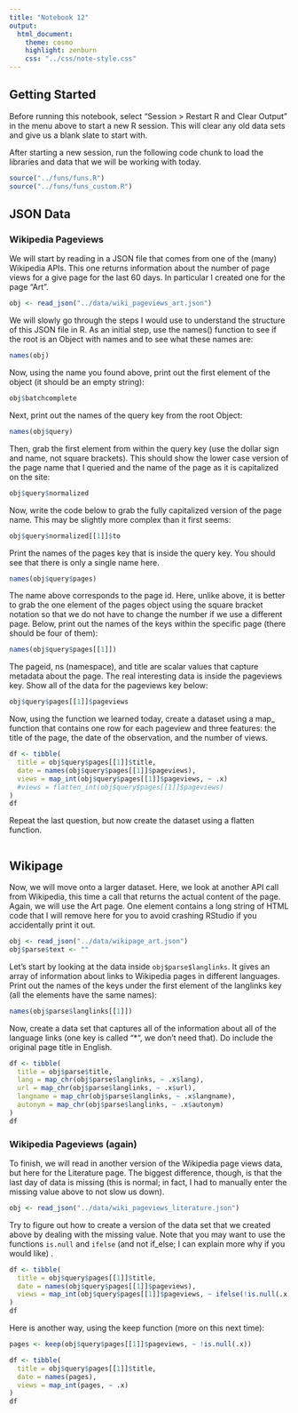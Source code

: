 ```yaml
---
title: "Notebook 12"
output:
  html_document:
    theme: cosmo
    highlight: zenburn
    css: "../css/note-style.css"
---
```


## Getting Started

Before running this notebook, select "Session > Restart R and Clear Output" in
the menu above to start a new R session. This will clear any old data sets and
give us a blank slate to start with.

After starting a new session, run the following code chunk to load the
libraries and data that we will be working with today.

```r
source("../funs/funs.R")
source("../funs/funs_custom.R")
```

## JSON Data

### Wikipedia Pageviews

We will start by reading in a JSON file that comes from one of the (many) 
Wikipedia APIs. This one returns information about the number of page views
for a give page for the last 60 days. In particular I created one for the 
page "Art".

```r
obj <- read_json("../data/wiki_pageviews_art.json")
```

We will slowly go through the steps I would use to understand the structure of
this JSON file in R. As an initial step, use the names() function to see if the
root is an Object with names and to see what these names are:

```r
names(obj)
```

Now, using the name you found above, print out the first element of the object
(it should be an empty string):

```r
obj$batchcomplete
```

Next, print out the names of the query key from the root Object:

```r
names(obj$query)
```

Then, grab the first element from within the query key (use the dollar sign and
name, not square brackets). This should show the lower case version of the page
name that I queried and the name of the page as it is capitalized on the site:

```r
obj$query$normalized
```

Now, write the code below to grab the fully capitalized version of the page 
name. This may be slightly more complex than it first seems:

```r
obj$query$normalized[[1]]$to
```

Print the names of the pages key that is inside the query key. You should see
that there is only a single name here.

```r
names(obj$query$pages)
```

The name above corresponds to the page id. Here, unlike above, it is better to
grab the one element of the pages object using the square bracket notation so
that we do not have to change the number if we use a different page. Below,
print out the names of the keys within the specific page (there should be four
of them):

```r
names(obj$query$pages[[1]])
```

The pageid, ns (namespace), and title are scalar values that capture metadata
about the page. The real interesting data is inside the pageviews key. Show all
of the data for the pageviews key below:

```r
obj$query$pages[[1]]$pageviews
```

Now, using the function we learned today, create a dataset using a map_ function
that contains one row for each pageview and three features: the title of the
page, the date of the observation, and the number of views.

```r
df <- tibble(
  title = obj$query$pages[[1]]$title,
  date = names(obj$query$pages[[1]]$pageviews),
  views = map_int(obj$query$pages[[1]]$pageviews, ~ .x)
  #views = flatten_int(obj$query$pages[[1]]$pageviews)
)
df
```

Repeat the last question, but now create the dataset using a flatten function.

```r

```

## Wikipage

Now, we will move onto a larger dataset. Here, we look at another API call from 
Wikipedia, this time a call that returns the actual content of the page. Again,
we will use the Art page. One element contains a long string of HTML code that
I will remove here for you to avoid crashing RStudio if you accidentally print
it out.

```r
obj <- read_json("../data/wikipage_art.json")
obj$parse$text <- ""
```

Let's start by looking at the data inside `obj$parse$langlinks`. It gives 
an array of information about links to Wikipedia pages in different languages.
Print out the names of the keys under the first element of the langlinks key
(all the elements have the same names):

```r
names(obj$parse$langlinks[[1]])
```

Now, create a data set that captures all of the information about all of the
language links (one key is called "*", we don't need that). Do include the 
original page title in English.

```r
df <- tibble(
  title = obj$parse$title,
  lang = map_chr(obj$parse$langlinks, ~ .x$lang),
  url = map_chr(obj$parse$langlinks, ~ .x$url),
  langname = map_chr(obj$parse$langlinks, ~ .x$langname),
  autonym = map_chr(obj$parse$langlinks, ~ .x$autonym)
)
df
```

### Wikipedia Pageviews (again)

To finish, we will read in another version of the Wikipedia page views data,
but here for the Literature page. The biggest difference, though, is that the
last day of data is missing (this is normal; in fact, I had to manually enter
the missing value above to not slow us down).

```r
obj <- read_json("../data/wiki_pageviews_literature.json")
```

Try to figure out how to create a version of the data set that we created above
by dealing with the missing value. Note that you may want to use the functions
`is.null` and `ifelse` (and not if_else; I can explain more why if you would
like) .

```r
df <- tibble(
  title = obj$query$pages[[1]]$title,
  date = names(obj$query$pages[[1]]$pageviews),
  views = map_int(obj$query$pages[[1]]$pageviews, ~ ifelse(!is.null(.x), .x, NA))
)
df
```

Here is another way, using the keep function (more on this next time):

```r
pages <- keep(obj$query$pages[[1]]$pageviews, ~ !is.null(.x))

df <- tibble(
  title = obj$query$pages[[1]]$title,
  date = names(pages),
  views = map_int(pages, ~ .x)
)
df
```


